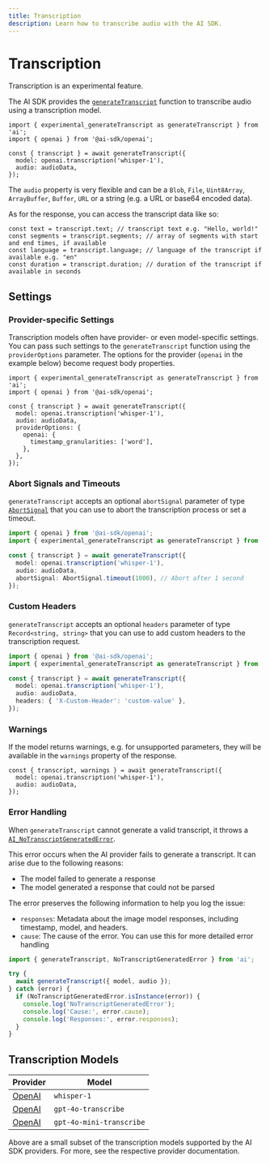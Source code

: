 ```yaml
---
title: Transcription
description: Learn how to transcribe audio with the AI SDK.
---
```


# Transcription

<Note type="warning">Transcription is an experimental feature.</Note>

The AI SDK provides the [`generateTranscript`](/docs/reference/ai-sdk-core/generate-transcript)
function to transcribe audio using a transcription model.

```tsx
import { experimental_generateTranscript as generateTranscript } from 'ai';
import { openai } from '@ai-sdk/openai';

const { transcript } = await generateTranscript({
  model: openai.transcription('whisper-1'),
  audio: audioData,
});
```

The `audio` property is very flexible and can be a `Blob`, `File`, `Uint8Array`, `ArrayBuffer`, `Buffer`, `URL` or a string (e.g. a URL or base64 encoded data).

As for the response, you can access the transcript data like so:

```tsx
const text = transcript.text; // transcript text e.g. "Hello, world!"
const segments = transcript.segments; // array of segments with start and end times, if available
const language = transcript.language; // language of the transcript if available e.g. "en"
const duration = transcript.duration; // duration of the transcript if available in seconds
```

## Settings

### Provider-specific Settings

Transcription models often have provider- or even model-specific settings.
You can pass such settings to the `generateTranscript` function
using the `providerOptions` parameter. The options for the provider
(`openai` in the example below) become request body properties.

```tsx highlight={"9"}
import { experimental_generateTranscript as generateTranscript } from 'ai';
import { openai } from '@ai-sdk/openai';

const { transcript } = await generateTranscript({
  model: openai.transcription('whisper-1'),
  audio: audioData,
  providerOptions: {
    openai: {
      timestamp_granularities: ['word'],
    },
  },
});
```

### Abort Signals and Timeouts

`generateTranscript` accepts an optional `abortSignal` parameter of
type [`AbortSignal`](https://developer.mozilla.org/en-US/docs/Web/API/AbortSignal)
that you can use to abort the transcription process or set a timeout.

```ts highlight={"7"}
import { openai } from '@ai-sdk/openai';
import { experimental_generateTranscript as generateTranscript } from 'ai';

const { transcript } = await generateTranscript({
  model: openai.transcription('whisper-1'),
  audio: audioData,
  abortSignal: AbortSignal.timeout(1000), // Abort after 1 second
});
```

### Custom Headers

`generateTranscript` accepts an optional `headers` parameter of type `Record<string, string>`
that you can use to add custom headers to the transcription request.

```ts highlight={"7"}
import { openai } from '@ai-sdk/openai';
import { experimental_generateTranscript as generateTranscript } from 'ai';

const { transcript } = await generateTranscript({
  model: openai.transcription('whisper-1'),
  audio: audioData,
  headers: { 'X-Custom-Header': 'custom-value' },
});
```

### Warnings

If the model returns warnings, e.g. for unsupported parameters, they will be available in the `warnings` property of the response.

```tsx
const { transcript, warnings } = await generateTranscript({
  model: openai.transcription('whisper-1'),
  audio: audioData,
});
```

### Error Handling

When `generateTranscript` cannot generate a valid transcript, it throws a [`AI_NoTranscriptGeneratedError`](/docs/reference/ai-sdk-errors/ai-no-transcript-generated-error).

This error occurs when the AI provider fails to generate a transcript. It can arise due to the following reasons:

- The model failed to generate a response
- The model generated a response that could not be parsed

The error preserves the following information to help you log the issue:

- `responses`: Metadata about the image model responses, including timestamp, model, and headers.
- `cause`: The cause of the error. You can use this for more detailed error handling

```ts
import { generateTranscript, NoTranscriptGeneratedError } from 'ai';

try {
  await generateTranscript({ model, audio });
} catch (error) {
  if (NoTranscriptGeneratedError.isInstance(error)) {
    console.log('NoTranscriptGeneratedError');
    console.log('Cause:', error.cause);
    console.log('Responses:', error.responses);
  }
}
```

## Transcription Models

| Provider                                                                  | Model                                                        |
| ------------------------------------------------------------------------- | ------------------------------------------------------------ |
| [OpenAI](/providers/ai-sdk-providers/openai#transcription-models)         | `whisper-1`                                                  |
| [OpenAI](/providers/ai-sdk-providers/openai#transcription-models)         | `gpt-4o-transcribe`                                          |
| [OpenAI](/providers/ai-sdk-providers/openai#transcription-models)         | `gpt-4o-mini-transcribe`                                     |

Above are a small subset of the transcription models supported by the AI SDK providers. For more, see the respective provider documentation.
